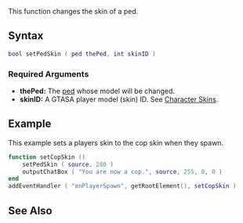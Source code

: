 
{{Server client function}}
{{Deprecated|setElementModel|}}

This function changes the skin of a ped.

==Syntax== 
<syntaxhighlight lang="lua">
bool setPedSkin ( ped thePed, int skinID )
</syntaxhighlight> 

===Required Arguments=== 
*'''thePed:''' The [[/ped.md|ped]] whose model will be changed.
*'''skinID:''' A GTASA player model (skin) ID. See [[/Character Skins.md|Character Skins]].

==Example== 
<section show="true" name="Server" class="server">
This example sets a players skin to the cop skin when they spawn.
<syntaxhighlight lang="lua">
function setCopSkin ()
	setPedSkin ( source, 280 )
	outputChatBox ( "You are now a cop.", source, 255, 0, 0 )
end
addEventHandler ( "onPlayerSpawn", getRootElement(), setCopSkin )
</syntaxhighlight>
</section>
==See Also==
{{Client_ped_functions}}
